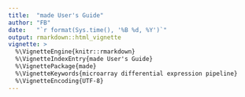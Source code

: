 ```yaml
---
title:  "made User's Guide"
author: "FB"
date:   "`r format(Sys.time(), '%B %d, %Y')`"
output: rmarkdown::html_vignette
vignette: >
  %\VignetteEngine{knitr::rmarkdown}
  %\VignetteIndexEntry{made User's Guide}
  %\VignettePackage{made}
  %\VignetteKeywords{microarray differential expression pipeline}
  %\VignetteEncoding{UTF-8}
---
```

